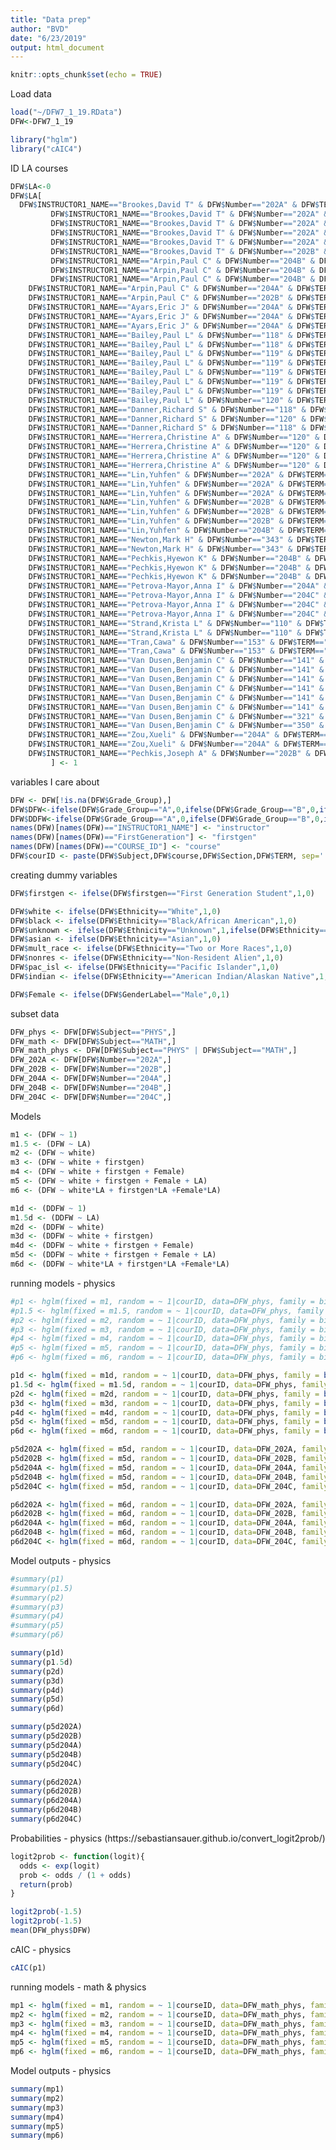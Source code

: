 ```yaml
---
title: "Data prep"
author: "BVD"
date: "6/23/2019"
output: html_document
---
```


```r
knitr::opts_chunk$set(echo = TRUE)
```

Load data
```r
load("~/DFW7_1_19.RData")
DFW<-DFW7_1_19

library("hglm")
library("cAIC4")
```

ID LA courses
```r
DFW$LA<-0
DFW$LA[
  DFW$INSTRUCTOR1_NAME=="Brookes,David T" & DFW$Number=="202A" & DFW$TERM=="2172" | 
         DFW$INSTRUCTOR1_NAME=="Brookes,David T" & DFW$Number=="202A" & DFW$TERM=="2178" | 
         DFW$INSTRUCTOR1_NAME=="Brookes,David T" & DFW$Number=="202A" & DFW$TERM=="2182" | 
         DFW$INSTRUCTOR1_NAME=="Brookes,David T" & DFW$Number=="202A" & DFW$TERM=="2188" | 
         DFW$INSTRUCTOR1_NAME=="Brookes,David T" & DFW$Number=="202A" & DFW$TERM=="2192" | 
         DFW$INSTRUCTOR1_NAME=="Brookes,David T" & DFW$Number=="202B" & DFW$TERM=="2168" |
         DFW$INSTRUCTOR1_NAME=="Arpin,Paul C" & DFW$Number=="204B" & DFW$TERM=="2172" | 
         DFW$INSTRUCTOR1_NAME=="Arpin,Paul C" & DFW$Number=="204B" & DFW$TERM=="2178" | 
         DFW$INSTRUCTOR1_NAME=="Arpin,Paul C" & DFW$Number=="204B" & DFW$TERM=="2192" |
    DFW$INSTRUCTOR1_NAME=="Arpin,Paul C" & DFW$Number=="204A" & DFW$TERM=="2188" |
    DFW$INSTRUCTOR1_NAME=="Arpin,Paul C" & DFW$Number=="202B" & DFW$TERM=="2182" |
    DFW$INSTRUCTOR1_NAME=="Ayars,Eric J" & DFW$Number=="204A" & DFW$TERM=="2172" |
    DFW$INSTRUCTOR1_NAME=="Ayars,Eric J" & DFW$Number=="204A" & DFW$TERM=="2178" |
    DFW$INSTRUCTOR1_NAME=="Ayars,Eric J" & DFW$Number=="204A" & DFW$TERM=="2182" |
    DFW$INSTRUCTOR1_NAME=="Bailey,Paul L" & DFW$Number=="118" & DFW$TERM=="2178" |
    DFW$INSTRUCTOR1_NAME=="Bailey,Paul L" & DFW$Number=="118" & DFW$TERM=="2182" |
    DFW$INSTRUCTOR1_NAME=="Bailey,Paul L" & DFW$Number=="119" & DFW$TERM=="2168" |
    DFW$INSTRUCTOR1_NAME=="Bailey,Paul L" & DFW$Number=="119" & DFW$TERM=="2172" |
    DFW$INSTRUCTOR1_NAME=="Bailey,Paul L" & DFW$Number=="119" & DFW$TERM=="2178" |
    DFW$INSTRUCTOR1_NAME=="Bailey,Paul L" & DFW$Number=="119" & DFW$TERM=="2182" |
    DFW$INSTRUCTOR1_NAME=="Bailey,Paul L" & DFW$Number=="119" & DFW$TERM=="2188" |
    DFW$INSTRUCTOR1_NAME=="Bailey,Paul L" & DFW$Number=="120" & DFW$TERM=="2192" |
    DFW$INSTRUCTOR1_NAME=="Danner,Richard S" & DFW$Number=="118" & DFW$TERM=="2182" |
    DFW$INSTRUCTOR1_NAME=="Danner,Richard S" & DFW$Number=="120" & DFW$TERM=="2172" |
    DFW$INSTRUCTOR1_NAME=="Danner,Richard S" & DFW$Number=="118" & DFW$TERM=="2192" |
    DFW$INSTRUCTOR1_NAME=="Herrera,Christine A" & DFW$Number=="120" & DFW$TERM=="2172" |
    DFW$INSTRUCTOR1_NAME=="Herrera,Christine A" & DFW$Number=="120" & DFW$TERM=="2182" |
    DFW$INSTRUCTOR1_NAME=="Herrera,Christine A" & DFW$Number=="120" & DFW$TERM=="2188" |
    DFW$INSTRUCTOR1_NAME=="Herrera,Christine A" & DFW$Number=="120" & DFW$TERM=="2192" |
    DFW$INSTRUCTOR1_NAME=="Lin,Yuhfen" & DFW$Number=="202A" & DFW$TERM=="2168" |
    DFW$INSTRUCTOR1_NAME=="Lin,Yuhfen" & DFW$Number=="202A" & DFW$TERM=="2188" |
    DFW$INSTRUCTOR1_NAME=="Lin,Yuhfen" & DFW$Number=="202A" & DFW$TERM=="2192" |
    DFW$INSTRUCTOR1_NAME=="Lin,Yuhfen" & DFW$Number=="202B" & DFW$TERM=="2172" |
    DFW$INSTRUCTOR1_NAME=="Lin,Yuhfen" & DFW$Number=="202B" & DFW$TERM=="2178" |
    DFW$INSTRUCTOR1_NAME=="Lin,Yuhfen" & DFW$Number=="202B" & DFW$TERM=="2182" |
    DFW$INSTRUCTOR1_NAME=="Lin,Yuhfen" & DFW$Number=="204B" & DFW$TERM=="2178" |
    DFW$INSTRUCTOR1_NAME=="Newton,Mark H" & DFW$Number=="343" & DFW$TERM=="2188" |
    DFW$INSTRUCTOR1_NAME=="Newton,Mark H" & DFW$Number=="343" & DFW$TERM=="2192" |
    DFW$INSTRUCTOR1_NAME=="Pechkis,Hyewon K" & DFW$Number=="204B" & DFW$TERM=="2182" |
    DFW$INSTRUCTOR1_NAME=="Pechkis,Hyewon K" & DFW$Number=="204B" & DFW$TERM=="2188" |
    DFW$INSTRUCTOR1_NAME=="Pechkis,Hyewon K" & DFW$Number=="204B" & DFW$TERM=="2192" |
    DFW$INSTRUCTOR1_NAME=="Petrova-Mayor,Anna I" & DFW$Number=="204A" & DFW$TERM=="2178" |
    DFW$INSTRUCTOR1_NAME=="Petrova-Mayor,Anna I" & DFW$Number=="204C" & DFW$TERM=="2172" |
    DFW$INSTRUCTOR1_NAME=="Petrova-Mayor,Anna I" & DFW$Number=="204C" & DFW$TERM=="2178" |
    DFW$INSTRUCTOR1_NAME=="Petrova-Mayor,Anna I" & DFW$Number=="204C" & DFW$TERM=="2182" |
    DFW$INSTRUCTOR1_NAME=="Strand,Krista L" & DFW$Number=="110" & DFW$TERM=="2182" |
    DFW$INSTRUCTOR1_NAME=="Strand,Krista L" & DFW$Number=="110" & DFW$TERM=="2188" |
    DFW$INSTRUCTOR1_NAME=="Tran,Cawa" & DFW$Number=="153" & DFW$TERM=="2188" |
    DFW$INSTRUCTOR1_NAME=="Tran,Cawa" & DFW$Number=="153" & DFW$TERM=="2192" |
    DFW$INSTRUCTOR1_NAME=="Van Dusen,Benjamin C" & DFW$Number=="141" & DFW$TERM=="2168" |
    DFW$INSTRUCTOR1_NAME=="Van Dusen,Benjamin C" & DFW$Number=="141" & DFW$TERM=="2172" |
    DFW$INSTRUCTOR1_NAME=="Van Dusen,Benjamin C" & DFW$Number=="141" & DFW$TERM=="2178" |
    DFW$INSTRUCTOR1_NAME=="Van Dusen,Benjamin C" & DFW$Number=="141" & DFW$TERM=="2182" |
    DFW$INSTRUCTOR1_NAME=="Van Dusen,Benjamin C" & DFW$Number=="141" & DFW$TERM=="2188" |
    DFW$INSTRUCTOR1_NAME=="Van Dusen,Benjamin C" & DFW$Number=="141" & DFW$TERM=="2192" |
    DFW$INSTRUCTOR1_NAME=="Van Dusen,Benjamin C" & DFW$Number=="321" & DFW$TERM=="2178" |
    DFW$INSTRUCTOR1_NAME=="Van Dusen,Benjamin C" & DFW$Number=="350" & DFW$TERM=="2182" |
    DFW$INSTRUCTOR1_NAME=="Zou,Xueli" & DFW$Number=="204A" & DFW$TERM=="2188" |
    DFW$INSTRUCTOR1_NAME=="Zou,Xueli" & DFW$Number=="204A" & DFW$TERM=="2192" |
    DFW$INSTRUCTOR1_NAME=="Pechkis,Joseph A" & DFW$Number=="202B" & DFW$TERM=="2192"
         ] <- 1

```

variables I care about
```r
DFW <- DFW[!is.na(DFW$Grade_Group),]
DFW$DFW<-ifelse(DFW$Grade_Group=="A",0,ifelse(DFW$Grade_Group=="B",0,ifelse(DFW$Grade_Group=="C",0,ifelse(DFW$Grade_Group=="D",0,ifelse(DFW$Grade_Group=="CR",0,1)))))
DFW$DDFW<-ifelse(DFW$Grade_Group=="A",0,ifelse(DFW$Grade_Group=="B",0,ifelse(DFW$Grade_Group=="C",0,ifelse(DFW$Grade_Group=="CR",0,1))))
names(DFW)[names(DFW)=="INSTRUCTOR1_NAME"] <- "instructor"
names(DFW)[names(DFW)=="FirstGeneration"] <- "firstgen"
names(DFW)[names(DFW)=="COURSE_ID"] <- "course"
DFW$courID <- paste(DFW$Subject,DFW$course,DFW$Section,DFW$TERM, sep='')
```

creating dummy variables
```r

DFW$firstgen <- ifelse(DFW$firstgen=="First Generation Student",1,0)

DFW$white <- ifelse(DFW$Ethnicity=="White",1,0)
DFW$black <- ifelse(DFW$Ethnicity=="Black/African American",1,0)
DFW$unknown <- ifelse(DFW$Ethnicity=="Unknown",1,ifelse(DFW$Ethnicity=="NULL",1,0))
DFW$asian <- ifelse(DFW$Ethnicity=="Asian",1,0)
DFW$mult_race <- ifelse(DFW$Ethnicity=="Two or More Races",1,0)
DFW$nonres <- ifelse(DFW$Ethnicity=="Non-Resident Alien",1,0)
DFW$pac_isl <- ifelse(DFW$Ethnicity=="Pacific Islander",1,0)
DFW$indian <- ifelse(DFW$Ethnicity=="American Indian/Alaskan Native",1,0)

DFW$Female <- ifelse(DFW$GenderLabel=="Male",0,1)

```

subset data
```r
DFW_phys <- DFW[DFW$Subject=="PHYS",]
DFW_math <- DFW[DFW$Subject=="MATH",]
DFW_math_phys <- DFW[DFW$Subject=="PHYS" | DFW$Subject=="MATH",]
DFW_202A <- DFW[DFW$Number=="202A",]
DFW_202B <- DFW[DFW$Number=="202B",]
DFW_204A <- DFW[DFW$Number=="204A",]
DFW_204B <- DFW[DFW$Number=="204B",]
DFW_204C <- DFW[DFW$Number=="204C",]
```

Models
```r
m1 <- (DFW ~ 1)
m1.5 <- (DFW ~ LA)
m2 <- (DFW ~ white)
m3 <- (DFW ~ white + firstgen)
m4 <- (DFW ~ white + firstgen + Female)
m5 <- (DFW ~ white + firstgen + Female + LA)
m6 <- (DFW ~ white*LA + firstgen*LA +Female*LA)

m1d <- (DDFW ~ 1)
m1.5d <- (DDFW ~ LA)
m2d <- (DDFW ~ white)
m3d <- (DDFW ~ white + firstgen)
m4d <- (DDFW ~ white + firstgen + Female)
m5d <- (DDFW ~ white + firstgen + Female + LA)
m6d <- (DDFW ~ white*LA + firstgen*LA +Female*LA)
```

running models - physics
```r
#p1 <- hglm(fixed = m1, random = ~ 1|courID, data=DFW_phys, family = binomial(link = logit), calc.like=TRUE)
#p1.5 <- hglm(fixed = m1.5, random = ~ 1|courID, data=DFW_phys, family = binomial(link = logit), calc.like=TRUE)
#p2 <- hglm(fixed = m2, random = ~ 1|courID, data=DFW_phys, family = binomial(link = logit), calc.like=TRUE)
#p3 <- hglm(fixed = m3, random = ~ 1|courID, data=DFW_phys, family = binomial(link = logit), calc.like=TRUE)
#p4 <- hglm(fixed = m4, random = ~ 1|courID, data=DFW_phys, family = binomial(link = logit), calc.like=TRUE)
#p5 <- hglm(fixed = m5, random = ~ 1|courID, data=DFW_phys, family = binomial(link = logit), calc.like=TRUE)
#p6 <- hglm(fixed = m6, random = ~ 1|courID, data=DFW_phys, family = binomial(link = logit), calc.like=TRUE)

p1d <- hglm(fixed = m1d, random = ~ 1|courID, data=DFW_phys, family = binomial(link = logit), calc.like=TRUE)
p1.5d <- hglm(fixed = m1.5d, random = ~ 1|courID, data=DFW_phys, family = binomial(link = logit), calc.like=TRUE)
p2d <- hglm(fixed = m2d, random = ~ 1|courID, data=DFW_phys, family = binomial(link = logit), calc.like=TRUE)
p3d <- hglm(fixed = m3d, random = ~ 1|courID, data=DFW_phys, family = binomial(link = logit), calc.like=TRUE)
p4d <- hglm(fixed = m4d, random = ~ 1|courID, data=DFW_phys, family = binomial(link = logit), calc.like=TRUE)
p5d <- hglm(fixed = m5d, random = ~ 1|courID, data=DFW_phys, family = binomial(link = logit), calc.like=TRUE)
p6d <- hglm(fixed = m6d, random = ~ 1|courID, data=DFW_phys, family = binomial(link = logit), calc.like=TRUE)

p5d202A <- hglm(fixed = m5d, random = ~ 1|courID, data=DFW_202A, family = binomial(link = logit), calc.like=TRUE)
p5d202B <- hglm(fixed = m5d, random = ~ 1|courID, data=DFW_202B, family = binomial(link = logit), calc.like=TRUE)
p5d204A <- hglm(fixed = m5d, random = ~ 1|courID, data=DFW_204A, family = binomial(link = logit), calc.like=TRUE)
p5d204B <- hglm(fixed = m5d, random = ~ 1|courID, data=DFW_204B, family = binomial(link = logit), calc.like=TRUE)
p5d204C <- hglm(fixed = m5d, random = ~ 1|courID, data=DFW_204C, family = binomial(link = logit), calc.like=TRUE)

p6d202A <- hglm(fixed = m6d, random = ~ 1|courID, data=DFW_202A, family = binomial(link = logit), calc.like=TRUE)
p6d202B <- hglm(fixed = m6d, random = ~ 1|courID, data=DFW_202B, family = binomial(link = logit), calc.like=TRUE)
p6d204A <- hglm(fixed = m6d, random = ~ 1|courID, data=DFW_204A, family = binomial(link = logit), calc.like=TRUE)
p6d204B <- hglm(fixed = m6d, random = ~ 1|courID, data=DFW_204B, family = binomial(link = logit), calc.like=TRUE)
p6d204C <- hglm(fixed = m6d, random = ~ 1|courID, data=DFW_204C, family = binomial(link = logit), calc.like=TRUE)
```


Model outputs - physics
```r
#summary(p1)
#summary(p1.5)
#summary(p2)
#summary(p3)
#summary(p4)
#summary(p5)
#summary(p6)

summary(p1d)
summary(p1.5d)
summary(p2d)
summary(p3d)
summary(p4d)
summary(p5d)
summary(p6d)

summary(p5d202A)
summary(p5d202B)
summary(p5d204A)
summary(p5d204B)
summary(p5d204C)

summary(p6d202A)
summary(p6d202B)
summary(p6d204A)
summary(p6d204B)
summary(p6d204C)
```

Probabilities - physics (https://sebastiansauer.github.io/convert_logit2prob/)
```r
logit2prob <- function(logit){
  odds <- exp(logit)
  prob <- odds / (1 + odds)
  return(prob)
}

logit2prob(-1.5)
logit2prob(-1.5)
mean(DFW_phys$DFW)
```

cAIC - physics
```r
cAIC(p1)
```

running models - math & physics
```r
mp1 <- hglm(fixed = m1, random = ~ 1|courseID, data=DFW_math_phys, family = binomial(link = logit))
mp2 <- hglm(fixed = m2, random = ~ 1|courseID, data=DFW_math_phys, family = binomial(link = logit))
mp3 <- hglm(fixed = m3, random = ~ 1|courseID, data=DFW_math_phys, family = binomial(link = logit))
mp4 <- hglm(fixed = m4, random = ~ 1|courseID, data=DFW_math_phys, family = binomial(link = logit))
mp5 <- hglm(fixed = m5, random = ~ 1|courseID, data=DFW_math_phys, family = binomial(link = logit))
mp6 <- hglm(fixed = m6, random = ~ 1|courseID, data=DFW_math_phys, family = binomial(link = logit))
```

Model outputs - physics
```r
summary(mp1)
summary(mp2)
summary(mp3)
summary(mp4)
summary(mp5)
summary(mp6)
```

